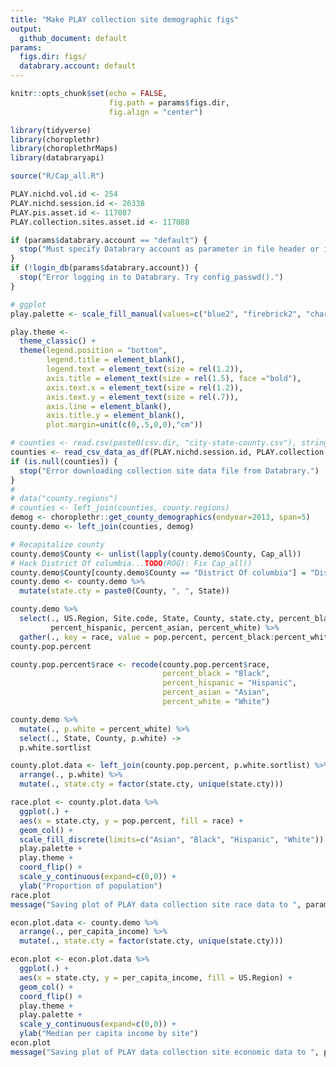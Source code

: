 ```yaml
---
title: "Make PLAY collection site demographic figs"
output:
  github_document: default
params:
  figs.dir: figs/
  databrary.account: default
---
```


```r
knitr::opts_chunk$set(echo = FALSE,
                      fig.path = params$figs.dir,
                      fig.align = "center")

library(tidyverse)
library(choroplethr)
library(choroplethrMaps)
library(databraryapi)

source("R/Cap_all.R")

PLAY.nichd.vol.id <- 254
PLAY.nichd.session.id <- 26338
PLAY.pis.asset.id <- 117087
PLAY.collection.sites.asset.id <- 117088

if (params$databrary.account == "default") {
  stop("Must specify Databrary account as parameter in file header or in call to rmarkdown::render().")
}
if (!login_db(params$databrary.account)) {
  stop("Error logging in to Databrary. Try config_passwd().")
}

# ggplot
play.palette <- scale_fill_manual(values=c("blue2", "firebrick2", "chartreuse2", "darkorchid2"))

play.theme <-   
  theme_classic() +
  theme(legend.position = "bottom",
        legend.title = element_blank(),
        legend.text = element_text(size = rel(1.2)),
        axis.title = element_text(size = rel(1.5), face ="bold"),
        axis.text.x = element_text(size = rel(1.2)),
        axis.text.y = element_text(size = rel(.7)),
        axis.line = element_blank(),
        axis.title.y = element_blank(),
        plot.margin=unit(c(0,.5,0,0),"cm"))

```

```r
# counties <- read.csv(paste0(csv.dir, "city-state-county.csv"), stringsAsFactors = FALSE)
counties <- read_csv_data_as_df(PLAY.nichd.session.id, PLAY.collection.sites.asset.id, vb = TRUE)
if (is.null(counties)) {
  stop("Error downloading collection site data file from Databrary.")
}
# 
# data("county.regions")
# counties <- left_join(counties, county.regions)
demog <- choroplethr::get_county_demographics(endyear=2013, span=5)
county.demo <- left_join(counties, demog)

# Recapitalize county
county.demo$County <- unlist(lapply(county.demo$County, Cap_all))
# Hack District Of columbia...TODO(ROG): Fix Cap_all()
county.demo$County[county.demo$County == "District Of columbia"] = "District of Columbia"
county.demo <- county.demo %>%
  mutate(state.cty = paste0(County, ", ", State))

county.demo %>%
  select(., US.Region, Site.code, State, County, state.cty, percent_black, 
         percent_hispanic, percent_asian, percent_white) %>%
  gather(., key = race, value = pop.percent, percent_black:percent_white) ->
county.pop.percent

county.pop.percent$race <- recode(county.pop.percent$race, 
                                  percent_black = "Black", 
                                  percent_hispanic = "Hispanic",
                                  percent_asian = "Asian",
                                  percent_white = "White")

```

```r
county.demo %>%
  mutate(., p.white = percent_white) %>%
  select(., State, County, p.white) ->
  p.white.sortlist

county.plot.data <- left_join(county.pop.percent, p.white.sortlist) %>%
  arrange(., p.white) %>%
  mutate(., state.cty = factor(state.cty, unique(state.cty)))

race.plot <- county.plot.data %>%
  ggplot(.) +
  aes(x = state.cty, y = pop.percent, fill = race) +
  geom_col() +
  scale_fill_discrete(limits=c("Asian", "Black", "Hispanic", "White")) +
  play.palette +
  play.theme +
  coord_flip() +
  scale_y_continuous(expand=c(0,0)) +
  ylab("Proportion of population")
race.plot
message("Saving plot of PLAY data collection site race data to ", params$figs.dir)
```

```r
econ.plot.data <- county.demo %>%
  arrange(., per_capita_income) %>%
  mutate(., state.cty = factor(state.cty, unique(state.cty))) 

econ.plot <- econ.plot.data %>%
  ggplot(.) +
  aes(x = state.cty, y = per_capita_income, fill = US.Region) +
  geom_col() +
  coord_flip() +
  play.theme +
  play.palette +
  scale_y_continuous(expand=c(0,0)) +
  ylab("Median per capita income by site")
econ.plot
message("Saving plot of PLAY data collection site economic data to ", params$figs.dir)
```
